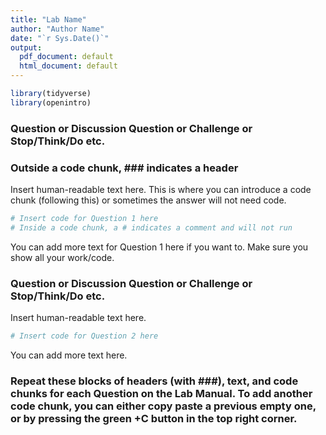 ```yaml
---
title: "Lab Name"
author: "Author Name"
date: "`r Sys.Date()`"
output:
  pdf_document: default
  html_document: default
---
```


```r
library(tidyverse)
library(openintro)
```

### Question or Discussion Question or Challenge or Stop/Think/Do etc. 
### Outside a code chunk, ### indicates a header

Insert human-readable text here. This is where you can introduce a code chunk (following this) or sometimes the answer will not need code.

```r
# Insert code for Question 1 here
# Inside a code chunk, a # indicates a comment and will not run
```

You can add more text for Question 1 here if you want to. Make sure you show all your work/code. 


### Question or Discussion Question or Challenge or Stop/Think/Do etc. 

Insert human-readable text here. 

```r
# Insert code for Question 2 here
```

You can add more text here. 

### Repeat these blocks of headers (with ###), text, and code chunks for each Question on the Lab Manual. To add another code chunk, you can either copy paste a previous empty one, or by pressing the green +C button in the top right corner. 

